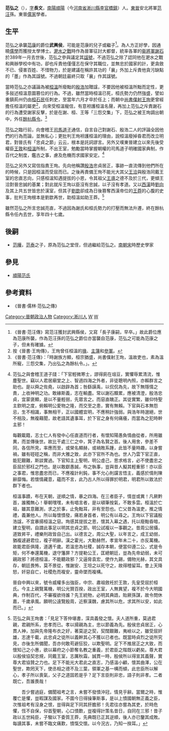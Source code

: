 '''范弘之'''（{{bd|？||？|catIdx=F}}），[[表字|字]]'''長文'''，[[南陽|南陽]][[順陽|順陽]]（今[[河南省|河南省]][[淅川縣|淅川縣]][[李官橋鎮|李官橋鎮]]）人。[[東晉|東晉]]安北將軍[[范汪|范汪]]孫。東晉[[儒家|儒家]]學者。

== 生平 ==
范弘之承襲[[范康_(東晉)|范康]]的爵位'''武興侯'''，可能是范康的兒子或繼子<ref>《晉書·范汪傳》寫范汪獲封武興縣侯，又寫「長子康嗣，早卒。」故此爵位應為范康所襲，作為范汪孫的范弘之爵位亦當襲自范康，范弘之可能為范康之子，但未有確據。</ref>。為人方正好學，因通曉[[儒學|儒學]]而獲授太學博士。[[淝水之戰|淝水之戰]]時作為晉軍征討大都督，統率各軍的[[衞將軍|衞將軍]][[謝石|謝石]]於389年一月去世後，范弘之參與議定其[[諡號|諡號]]，不過范弘之除了認同他在淝水之戰和興辦學校中有功，卻也斥責他僅僅志在保守其職位，並無忠於國家的計，更貪斂不已、侵害百姓、不惜物力，於是建議在稱許其功的「襄」外加上斥責他貪污缺點的「墨」作為其諡號。不過朝廷最終只取「襄」作其諡號。

當時范弘之亦議論為被[[桓溫|桓溫]]所廢黜的[[殷浩_(東晉)|殷浩]]加贈諡，不要因他被桓溫所黜而定性，更多敍述桓溫意圖篡位的行為。不過，雖然當時桓溫已死，桓氏勢力仍然強盛，譬如重鎮荊州仍由[[桓石民|桓石民]]任刺史，至當年六月才卒於任上；而朝中[[尚書僕射|尚書僕射]][[王珣|王珣]]更曾經擔任桓溫的屬吏<ref>按《晉書·王珣傳》，王珣曾任桓溫的[[掾|掾]]、[[主簿|主簿]]和[[參軍|參軍]]。</ref>，向來受桓溫寵信，有意袒護桓溫名聲，再加上范弘之斥責謝石的行為遭受謝家反擊，於是在謝、桓、王等「三怨交集」下，范弘之被王珣調出朝中，外任[[餘杭|餘杭]][[縣令|縣令]]。<ref>《晉書·范汪傳》：「時謝族方顯，桓宗猶盛，尚書僕射王珣，溫故吏也，素為溫所寵，三怨交集，乃出弘之為餘杭令。」。</ref>

范弘之臨行前，向會稽王[[司馬道子|司馬道子]]通信，自言自己對謝石、殷浩二人的評論全因他們的行為而論，並無私心；更批判王珣袒護桓溫的理由，說桓溫廢掉昏君而改立明君，對晉氏有「忠貞之節」云云，根本是託詞謬言。另外又嘆東晉建立以來先後受權臣[[王敦|王敦]]和[[桓溫|桓溫]]所制，不出王室，勉勵當時掌握朝權的司馬道子明確國家典制，作百代之制度，鑑古之事，慮及危機而求國家安定。<ref>范弘之與會稽王道子牋：「下官輕微寒士，謬得廁在俎豆，實懼辱累清流，惟塵聖世。竊以人君居廟堂之上、智週四海之外者，非徒聰明內照，亦賴群言之助也。是以舜之佐堯，以啟辟為首；咎繇謨禹，以侃侃為先，故下無隱情之責，上收神明之功。敢緣斯義，志在輸盡。常以謝石黷累，應被清澄，殷浩忠貞，宜蒙褒顯，是以不量輕弱，先眾言之。而惡直醜正。其徒實繁，雖仰恃聖主欽明之度，俯賴明公愛物之隆，而交至之患，實有無賴。下官與石本無怨忌，生不相識，事無相干，正以國體宜明，不應稍計強弱。與浩年時邈絕，世不相及，無複藉聞，故老語其遺事耳，於下官之身有何痛癢，而當為之犯時幹主邪！

每觀載籍，志士仁人有發中心任直道而行者，有懷知陽愚負情曲從者，所用雖異，而並傳後世。故比干處三仁之中，箕子為名賢之首。後人用舍，參差不同，各信所見，率應而至，或榮名顯赫，或禍敗系踵，此皆不量時趣，以身嘗禍，雖有硜硜之稱，而非大雅之致，此亦下官所不為也。世人乃雲下官正直，能犯艱難，斯談實過。下官知主上聖明，明公虛己，思求格言，必不使盡忠之臣屈於邪枉之門也。是以敢獻愚誠，布之執事，豈與昔人擬其輕重邪！亦以臣之事君，惟思盡忠而已，不應複計利鈍，事不允心則讜言悟主，義感於情則陳辭靡悔。若懷情藏意，蘊而不言，此乃古人所以得罪於明君，明君所以致法於群下者也。

桓溫事蹟，布在天朝，逆順之情，暴之四海。在三者臣子，情豈或異！凡厥黔首，誰獨無心！舉朝嘿嘿，未有唱言者，是以頓筆按氣，不敢多雲。桓溫於亡祖，雖其意難測，求之於事，止免黜耳，非有至怨也。亡父昔為溫吏，推之情禮，義兼他人。所以每懷憤發，痛若身首者，明公有以尋之。王珣以下官議殷浩諡，不宜暴揚桓溫之惡。珣感其提拔之恩，懷其入幕之遇，托以廢黜昏暗，建立聖明，自謂此事足以明其忠貞之節。明公試複以一事觀之。昔周公居攝，道致昇平，禮樂刑政皆自己出。以德言之，周公大聖，以年言之，成王幼弱，猶複遽避君位，複子明辭。漢之霍光，大勳赫然，孝宣年未二十，亦反萬機。故能君臣俱隆，道邁千歲。若溫忠為社稷，誠存本朝，便當仰遵二公，式是令矩，何不奉還萬機，退守籓屏？方提勒公王，匡總朝廷，豈為先帝幼弱，未可親政邪？將德桓溫，不能聽政邪？又逼脅袁宏，使作九錫，備物光赫，其文具存，朝廷畏怖，莫不景從，惟謝安、王坦之以死守之，故得稽留耳。會上天降怒，奸惡自亡，社稷危而複安，靈命墜而複構。

晉自中興以來，號令威權多出強臣，中宗、肅祖斂衽於王敦，先皇受屈於桓氏。今主上親覽萬機，明公光贊百揆，政出王室，人無異望，複不於今大明國典，作制百代，不審複欲待誰？先王統物，必明其典誥，貽厥孫謀，故令問休嘉，千歲承風。願明公遠覽殷周，近察漢魏，慮其所以危，求其所以安，如此而已。」</ref>

范弘之另外又寫信指責王珣。先向他稱讚[[殷浩|殷浩]]忠貞居正，事跡一直流傳到他們所在的時候，只是因桓溫而受屈而已。之後再責備王珣不能光大其父[[王洽_(東晉)|王洽]]與殷浩同戴王室的忠直志向，只感桓溫知遇提拔的小恩，令其祖父[[王導|王導]]之德不及於三代，更傾王洽對晉忠誠的基業；對此就斥王珣以臣沒有忠誠，以子沒有孝道。又以[[西漢|西漢]]時[[劉向|劉向]]及其上共五世皆忠於漢室，但其子[[劉歆|劉歆]]卻成為日後篡奪西漢帝位的[[王莽|王莽]]的心腹的史事，批判王珣根本是劉歆再世，助桓溫如助王莽。<ref>范弘之與王珣書：「見足下答仲堪書，深具義發之懷。夫人道所重，莫過君親，君親所系，忠孝而已。孝以揚親為主，忠以節義為先。殷侯忠貞居正，心貫人神，加與先帝隆布衣之好，著莫逆之契，契闊艱難，夷嶮以之，雖受屈奸雄，志達千載，此忠貞之徒所以義幹其心不獲以已者也。既當時貞烈之徒所究見，亦後生所備聞，吾亦何敢苟避狂狡，以欺聖明。足下不推居正之大致，而懷知己之小惠，欲以幕府之小節奪名教之重義，於君臣之階既以虧矣。尊大君以殷侯協契忠規，同戴王室，志厲秋霜，誠貫一時，殷侯所以得宣其義聲，實尊大君協贊之力也。足下不能光大君此之直志，乃感溫小顧，懷其曲澤，公在聖世，欺罔天下，使丞相之德不及三葉，領軍之基一構而傾，此忠臣所以解心，孝子所以喪氣，父子之道固若是乎？足下言臣則非忠，語子則非孝。二者既亡，吾誰畏哉！

　　吾少嘗過庭，備聞祖考之言，未嘗不發憤沖冠，情見乎辭。當爾之時，惟覆亡是懼，豈暇謀及國家。不圖今日得操筆斯事，是以上憤國朝無正義之臣，次惟祖考有沒身之恨，豈得與足下同其肝膽邪！先君往亦嘗為其吏，於時危懼，恆不自保，仰首聖朝，心口憤歎，豈複得計策名昔日，自同在三邪！昔子政以五世純臣，子駿以下委質王莽，先典既已正其逆順，後人亦已鑒其成敗。每讀其事，未嘗不臨文痛歎，憤愾交懷。以今況古，乃知一揆耳。」</ref>

雖然范弘之所言忠誠亮直，不過因為謝氏和桓氏勢力的打壓而無法升遷，終在餘杭縣令任內去世，享年四十七歲。

== 後嗣 ==
*[[范曄_(史家)|范曄]]，[[范泰|范泰]]之子，原為范弘之堂侄，但過繼給范弘之。[[南朝宋|南朝宋]]時歷史學家
== 參見 ==
*[[順陽范氏|順陽范氏]]
== 參考資料 ==
*《晉書·儒林·范弘之傳》
{{reflist}}

{{DEFAULTSORT:Fan范}}
[[Category:晉朝政治人物|Category:晉朝政治人物]]
[[Category:淅川人|Category:淅川人]]
[[Category:顺阳范氏|W]]
[[Category:范姓|W]]